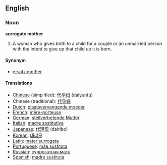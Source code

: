 ==English==

===Noun===
'''surrogate mother'''

#A woman who gives birth to a child for a couple or an unmarried person with the intent to give up that child up it is born.

====Synonym====
*[[ersatz mother]]

====Translations====
*[[Chinese]] (simplified): [[代孕妇]] (daiyunfu)
*Chinese (traditional): [[代孕婦]]
*[[Dutch]]: [[plaatsvervangende moeder]]
*[[French]]: [[mère-porteuse]]
*[[German]]: [[stellvertretende Mutter]]
*[[Italian]]: [[madre sostitutiva]]
*[[Japanese]]: [[代理母]] (dairibo)
*[[Korean]]: [[대리모]]
*[[Latin]]: [[mater surrogata]]
*[[Portuguese]]: [[mãe sustituta]]
*[[Russian]]: [[суррогатная мать]]
*[[Spanish]]: [[madre sustituta]]